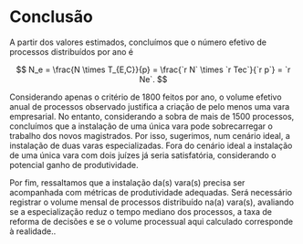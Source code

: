 # Conclusão 

A partir dos valores estimados, concluímos que o número efetivo de processos distribuídos por ano é 

$$
N_e = \frac{N \times T_{E,C}}{p} = \frac{`r N` \times `r Tec`}{`r p`} = `r Ne`.
$$

Considerando apenas o critério de 1800 feitos por ano, o volume efetivo anual de processos observado justifica a criação de pelo menos uma vara empresarial. No entanto, considerando a sobra de mais de 1500 processos, concluímos que a instalação de uma única vara pode sobrecarregar o trabalho dos novos magistrados. Por isso, sugerimos, num cenário ideal, a instalação de duas varas especializadas. Fora do cenário ideal a instalação de uma única vara com dois juízes já seria satisfatória, considerando o potencial ganho de produtividade.

Por fim, ressaltamos que a instalação da(s) vara(s) precisa ser acompanhada com métricas de produtividade adequadas. Será necessário registrar o volume mensal de processos distribuído na(a) vara(s), avaliando se a especialização reduz o tempo mediano dos processos, a taxa de reforma de decisões e se o volume processual aqui calculado corresponde à realidade..
